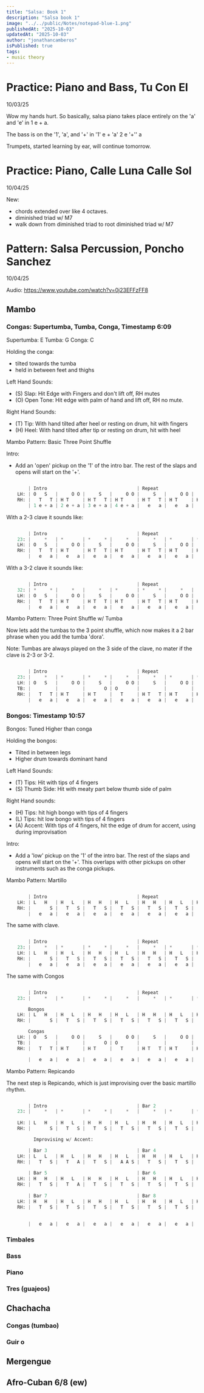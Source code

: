 ```yaml
---
title: "Salsa: Book 1"
description: "Salsa book 1"
image: "../../public/Notes/notepad-blue-1.png"
publishedAt: "2025-10-03"
updatedAt: "2025-10-03" 
author: "jonathancamberos"
isPublished: true
tags: 
- music theory
---
```



# Practice: Piano and Bass, Tu Con El
10/03/25

Wow my hands hurt. So basically, salsa piano takes place entirely
on the 'a' and 'e' in 1 e + a.

The bass is on the '1', 'a', and '+' in '1' e + 'a' 2 e '+'' a

Trumpets, started learning by ear, will continue tomorrow.

# Practice: Piano, Calle Luna Calle Sol
10/04/25

New: 
- chords extended over like 4 octaves.
- diminished triad w/ M7
- walk down from diminished triad to root diminished triad w/ M7 


# Pattern: Salsa Percussion, Poncho Sanchez
10/04/25

Audio: https://www.youtube.com/watch?v=0j23EFFzFF8

## Mambo

### Congas: Supertumba, Tumba, Conga, Timestamp 6:09

Supertumba: E
Tumba: G
Conga: C

Holding the conga:
- tilted towards the tumba
- held in between feet and thighs

Left Hand Sounds:
- (S) Slap: Hit Edge with Fingers and don't lift off, RH mutes
- (O) Open Tone: Hit edge with palm of hand and lift off, RH no mute.

Right Hand Sounds:
- (T) Tip: With hand tilted after heel or resting on drum, hit with fingers
- (H) Heel: With hand tilted after tip or resting on drum, hit with heel

Mambo Pattern: Basic Three Point Shuffle

Intro:
- Add an 'open' pickup on the '1' of the intro bar. The rest of the 
slaps and opens will start on the '+'.

```python 

        | Intro                                 | Repeat                                |
    LH: | O   S   |     O O |     S   |     O O |     S   |     O O |     S   |     O O |
    RH: |   T   T | H T     | H T   T | H T     | H T   T | H T     | H T   T | H T     |
        | 1 e + a | 2 e + a | 3 e + a | 4 e + a |   e   a |   e   a |   e   a |   e   a |

```

With a 2-3 clave it sounds like:
```python

        | Intro                                 | Repeat                                |
    23: |     *   | *       | *     * |     *   |     *   | *       | *     * |     *   |
    LH: | O   S   |     O O |     S   |     O O |     S   |     O O |     S   |     O O |
    RH: |   T   T | H T     | H T   T | H T     | H T   T | H T     | H T   T | H T     |
        |   e   a |   e   a |   e   a |   e   a |   e   a |   e   a |   e   a |   e   a |

```

With a 3-2 clave it sounds like:
```python

        | Intro                                 | Repeat                                |
    32: | *     * |     *   |     *   | *       | *     * |     *   |     *   | *       |
    LH: | O   S   |     O O |     S   |     O O |     S   |     O O |     S   |     O O |
    RH: |   T   T | H T     | H T   T | H T     | H T   T | H T     | H T   T | H T     |
        |   e   a |   e   a |   e   a |   e   a |   e   a |   e   a |   e   a |   e   a |

```

Mambo Pattern: Three Point Shuffle w/ Tumba

Now lets add the tumbas to the 3 point shuffle, which now 
makes it a 2 bar phrase when you add the tumba 'dora'.

Note: Tumbas are always played on the 3 side of the clave, no
mater if the clave is 2-3 or 3-2.

```python 

        | Intro                                 | Repeat                                |
    23: |     *   | *       | *     * |     *   |     *   | *       | *     * |     *   |
    LH: | O   S   |     O O |     S   |     O O |     S   |     O O |     S   |     O O |
    TB: |         |         |       O | O       |         |         |       O | O       |
    RH: |   T   T | H T     | H T     |   T     | H T   T | H T     | H T     |   T     |
        |   e   a |   e   a |   e   a |   e   a |   e   a |   e   a |   e   a |   e   a |

```

### Bongos: Timestamp 10:57

Bongos: Tuned Higher than conga

Holding the bongos:
- Tilted in between legs
- Higher drum towards dominant hand

Left Hand Sounds:
- (T) Tips: Hit with tips of 4 fingers
- (S) Thumb Side: Hit with meaty part below thumb side of palm

Right Hand sounds:
- (H) Tips: hit high bongo with tips of 4 fingers
- (L) Tips: hit low bongo with tips of 4 fingers
- (A) Accent: With tips of 4 fingers, hit the edge of drum for accent, using during improvisation

Intro: 
- Add a 'low' pickup on the '1' of the intro bar. The rest of the 
slaps and opens will start on the '+'. This overlaps with other pickups on
other instruments such as the conga pickups.

Mambo Pattern: Martillo 

```python 

        | Intro                                 | Repeat                                |
    LH: | L   H   | H   L   | H   H   | H   L   | H   H   | H   L   | H   H   | H   L   |
    RH: |       S |   T   S |   T   S |   T   S |   T   S |   T   S |   T   S |   T   S |
        |   e   a |   e   a |   e   a |   e   a |   e   a |   e   a |   e   a |   e   a |

```

The same with clave.
```python 

        | Intro                                 | Repeat                                |
    23: |     *   | *       | *     * |     *   |     *   | *       | *     * |     *   |  
    LH: | L   H   | H   L   | H   H   | H   L   | H   H   | H   L   | H   H   | H   L   |
    RH: |       S |   T   S |   T   S |   T   S |   T   S |   T   S |   T   S |   T   S |
        |   e   a |   e   a |   e   a |   e   a |   e   a |   e   a |   e   a |   e   a |

```

The same with Congos
```python 

        | Intro                                 | Repeat                                |
    23: |     *   | *       | *     * |     *   |     *   | *       | *     * |     *   |  

        Bongos
    LH: | L   H   | H   L   | H   H   | H   L   | H   H   | H   L   | H   H   | H   L   |
    RH: |       S |   T   S |   T   S |   T   S |   T   S |   T   S |   T   S |   T   S |

        Congas
    LH: | O   S   |     O O |     S   |     O O |     S   |     O O |     S   |     O O |
    TB: |         |         |       O | O       |         |         |       O | O       |
    RH: |   T   T | H T     | H T     |   T     | H T   T | H T     | H T     |   T     |

        |   e   a |   e   a |   e   a |   e   a |   e   a |   e   a |   e   a |   e   a |

```


Mambo Pattern: Repicando 

The next step is Repicando, which is just improvising over
the basic martillo rhythm.

```python 

        | Intro                                 | Bar 2                                 |
    23: |     *   | *       | *     * |     *   |     *   | *       | *     * |     *   |  
    
    LH: | L   H   | H   L   | H   H   | H   L   | H   H   | H   L   | H   H   | H   L   |
    RH: |       S |   T   S |   T   S |   T   S |   T   S |   T   S |   T   S |   T   S |

          Improvising w/ Accent:

        | Bar 3                                 | Bar 4
    LH: | L   L   | H   L   | H   H   | H   L   | H   H   | H   L   | H   H   | H   L   |
    RH: |   T   S |   T   A |   T   S |   A A S |   T   S |   T   S |   T   S |   T   S |
       
        | Bar 5                                 | Bar 6
    LH: | H   H   | H   L   | H   H   | H   L   | H   H   | H   L   | H   H   | H   L   |
    RH: |   T   S |   T   A |   T   S |   T   S |   T   S |   T   S |   T   S |   T   S |
    
        | Bar 7                                 | Bar 8
    LH: | H   H   | H   L   | H   H   | H   L   | H   H   | H   L   | H   H   | H   L   |
    RH: |   T   S |   T   S |   T   S |   T   S |   T   S |   T   S |   T   S |   T   S |
       
        
        |   e   a |   e   a |   e   a |   e   a |   e   a |   e   a |   e   a |   e   a |

```

### Timbales

### Bass

### Piano

### Tres (guajeos)

## Chachacha

### Congas (tumbao)

### Guir o

## Mergengue

## Afro-Cuban 6/8 (ew)

